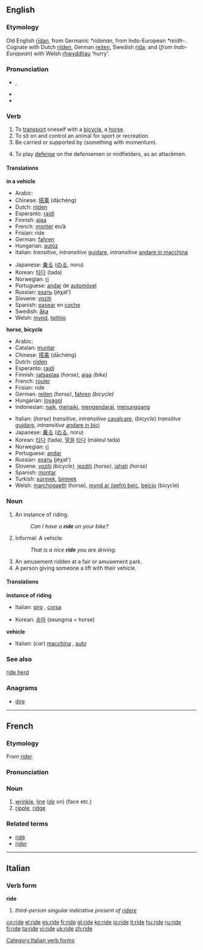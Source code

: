 ==English==

===Etymology===
Old English [[ridan|rīdan]], from Germanic ''*ridanan'', from Indo-European ''*reidh-''. Cognate with Dutch [[rijden]], German [[reiten]], Swedish [[rida]]; and (''from Indo-European'') with Welsh [[rhwyddhau]] ‘hurry’.

===Pronunciation===
*{{IPA|/raɪd/}}, {{SAMPA|/raId/}}
*{{audio|en-us-ride.ogg|Audio (US)}}
*{{rhymes|aɪd}}

===Verb===
{{en-verb|rides|riding|rode|ridden}}

# To [[transport]] oneself with a [[bicycle]], a [[horse]].
# To sit on and control an animal for sport or recreation.
# Be carried or supported by (something with momentum).
# {{lacrosse}} To play [[defense]] on the defensemen or midfielders, as an attackmen.

====Translations====
'''in a vehicle'''
{{top}}
*Arabic: {{ARchar|[[ركب]]}} {{IPAchar|(rákeba)}}
*Chinese: [[搭乘]] (dāchéng)
*Dutch: [[rijden]]
*Esperanto: [[rajdi]]
*Finnish: [[ajaa]]
*French: [[monter]] en/à
*Frisian: ride
*German: [[fahren]]
*Hungarian: [[autóz]]
*Italian: ''transitive'', ''intransitive'' [[guidare]], ''intransitive'' [[andare in macchina]]
{{mid}}
*Japanese: [[乗る]] ([[のる]], noru)
*Korean: [[타다]] (tada)
*Norwegian: [[ri]]
*Portuguese: [[andar]] de [[automóvel]]
*Russian: [[ехать]] (jéχat’)
*Slovene: [[voziti]]
*Spanish: [[pasear]] en [[coche]]
*Swedish: [[åka]]
*Welsh: [[mynd]], [[teithio]]
{{bottom}}

'''horse, bicycle'''
{{top}}
*Arabic: {{ARchar|[[ركب]]}} {{IPAchar|(rákeba)}}
*Catalan: [[muntar]]
*Chinese: [[搭乘]] (dāchéng)
*Dutch: [[rijden]]
*Esperanto: [[rajdi]]
*Finnish: [[ratsastaa]] ''(horse)'', [[ajaa]] ''(bike)''
*French: [[rouler]]
*Frisian: ride
*German: [[reiten]] ''(horse)'', [[fahren]] ''(bicycle)''
*Hungarian: [[lovagol]]
*Indonesian: [[naik]], [[naik|menaiki]], [[kendara|mengendarai]], [[tunggang|menunggang]]
{{mid}}
*Italian: (''horse'') ''transitive'', ''intransitive'' [[cavalcare]], (''bicycle'') ''transitive'' [[guidare]], ''intransitive'' [[andare in bici]]
*Japanese: [[乗る]] ([[のる]], noru)
*Korean: [[타다]] (tada), [[말|말을]] [[타다]] (maleul tada)
*Norwegian: [[ri]]
*Portuguese: [[andar]]
*Russian: [[ехать]] (jéχat’)
*Slovene: [[voziti]] ''(bicycle)'', [[jezditi]] ''(horse)'', [[jahati]] ''(horse)''
*Spanish: [[montar]]
*Turkish: [[sürmek]], [[binmek]]
*Welsh: [[marchogaeth]] (horse), [[mynd ar (gefn) beic]], [[beicio]] (bicycle)
{{bottom}}

===Noun===
{{en-noun}}

#An instance of riding.
#:''Can I have a '''ride''' on your bike?''
#Informal: A vehicle.
#:''That is a nice '''ride''' you are driving.''
#An amusement ridden at a fair or amusement park.
#A person giving someone a lift with their vehicle.

====Translations====
'''instance of riding'''
{{top}}
*Italian: [[giro]] {{m}}, [[corsa]] {{f}}
{{mid}}
*Korean: [[승마]] (seungma = horse)
{{bottom}}

'''vehicle'''
{{top}}
*Italian: (''car'') [[macchina]] {{f}}, [[auto]] {{f}}
{{mid}}
{{bottom}}

===See also===
[[ride herd]]


===Anagrams===
*[[dire]]

----

==French==
===Etymology===
From ''[[rider#French|rider]]''.

===Pronunciation===
{{IPA|/ʀid/}}

===Noun===
{{fr-noun-reg|f}}

# [[wrinkle]], [[line]] (''[[de]]'' on) (face etc.)
# [[ripple]], [[ridge]]

===Related terms===
*[[ridé]]
*[[rider]]

----

==Italian==

===Verb form===
'''ride'''

# ''third-person singular indicative present of [[ridere]]''

[[Category:Italian verb forms]]

[[co:ride]]
[[el:ride]]
[[es:ride]]
[[fr:ride]]
[[gl:ride]]
[[ko:ride]]
[[io:ride]]
[[it:ride]]
[[hu:ride]]
[[ru:ride]]
[[fi:ride]]
[[ta:ride]]
[[vi:ride]]
[[uk:ride]]
[[zh:ride]]